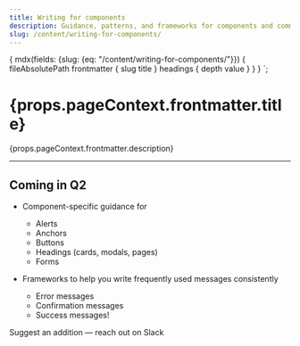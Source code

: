 ```yaml
---
title: Writing for components
description: Guidance, patterns, and frameworks for components and common messages.
slug: /content/writing-for-components/
---
```



  {
    mdx(fields: {slug: {eq: "/content/writing-for-components/"}}) {
      fileAbsolutePath
      frontmatter {
        slug
        title
      }
      headings {
        depth
        value
      }
    }
  }
`;

<content>

<h1>{props.pageContext.frontmatter.title}</h1>

<p>{props.pageContext.frontmatter.description}</p>

</content>

---

<contentwrapper>

<PageAside data={props.data.mdx} />

<content>

## Coming in Q2

- Component-specific guidance for

  - Alerts
  - Anchors
  - Buttons
  - Headings (cards, modals, pages)
  - Forms

- Frameworks to help you write frequently used messages consistently
  - Error messages
  - Confirmation messages
  - Success messages!

Suggest an addition &mdash; reach out on Slack

</content>
</contentwrapper>
